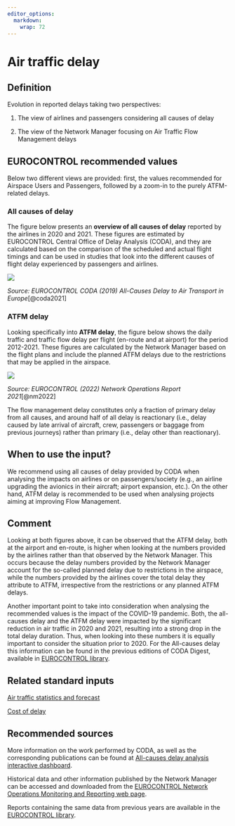 ```yaml
---
editor_options: 
  markdown: 
    wrap: 72
---
```


# Air traffic delay

## Definition

Evolution in reported delays taking two perspectives:

1.  The view of airlines and passengers considering all causes of delay

2.  The view of the Network Manager focusing on Air Traffic Flow
    Management delays

## EUROCONTROL recommended values

Below two different views are provided: first, the values recommended
for Airspace Users and Passengers, followed by a zoom-in to the purely
ATFM-related delays.

### All causes of delay

The figure below presents an **overview of all causes of delay**
reported by the airlines in 2020 and 2021. These figures are estimated
by EUROCONTROL Central Office of Delay Analysis (CODA), and they are
calculated based on the comparison of the scheduled and actual flight
timings and can be used in studies that look into the different causes
of flight delay experienced by passengers and airlines.


![](figures/delay_causes.png){#all-causes-delay}

*Source: EUROCONTROL CODA (2019) All-Causes Delay to Air Transport in
Europe*[@coda2021]

### ATFM delay

Looking specifically into **ATFM delay**, the figure below shows the
daily traffic and traffic flow delay per flight (en-route and at
airport) for the period 2012-2021. These figures are calculated by the
Network Manager based on the flight plans and include the planned ATFM
delays due to the restrictions that may be applied in the airspace.


![](figures/atfm_delay.png){#atfm-delay}


*Source: EUROCONTROL (2022) Network Operations Report 2021*[@nm2022]

The flow management delay constitutes only a fraction of primary delay
from all causes, and around half of all delay is reactionary (i.e.,
delay caused by late arrival of aircraft, crew, passengers or baggage
from previous journeys) rather than primary (i.e., delay other than
reactionary).

## When to use the input?

We recommend using all causes of delay provided by CODA when analysing
the impacts on airlines or on passengers/society (e.g., an airline
upgrading the avionics in their aircraft; airport expansion, etc.). On
the other hand, ATFM delay is recommended to be used when analysing
projects aiming at improving Flow Management.

## Comment

Looking at both figures above, it can be observed that the ATFM delay,
both at the airport and en-route, is higher when looking at the numbers
provided by the airlines rather than that observed by the Network
Manager. This occurs because the delay numbers provided by the Network
Manager account for the so-called planned delay due to restrictions in
the airspace, while the numbers provided by the airlines cover the total
delay they attribute to ATFM, irrespective from the restrictions or any
planned ATFM delays.

Another important point to take into consideration
when analysing the recommended values is the impact of the COVID-19
pandemic. Both, the all-causes delay and the ATFM delay were impacted by
the significant reduction in air traffic in 2020 and 2021, resulting
into a strong drop in the total delay duration. Thus, when looking into
these numbers it is equally important to consider the situation prior to
2020. For the All-causes delay this information can be found in the
previous editions of CODA Digest, available in [EUROCONTROL
library](https://www.eurocontrol.int/library/search?f%5B0%5D=product%3A805&f%5B1%5D=product%3A805).

## Related standard inputs

[Air traffic statistics and
forecast](#air-traffic-statistics-and-forecasts)

[Cost of delay](#cost_of_delay)

## Recommended sources

More information on the work performed by CODA, as well as the corresponding publications can be found at [All-causes delay analysis interactive dashboard](https://www.eurocontrol.int/dashboard/all-causes-delay-analysis-interactive-dashboard).

Historical data and other information published by the Network Manager can be accessed and downloaded from the [EUROCONTROL Network Operations Monitoring and Reporting web page](https://www.eurocontrol.int/network-performance).

Reports containing the same data from previous years are available in the [EUROCONTROL library](https://www.eurocontrol.int/library).

